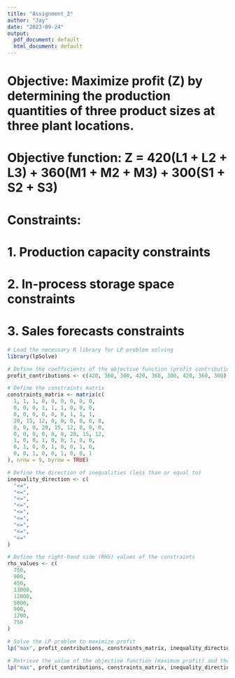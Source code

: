 ```yaml
---
title: "Assignment_2"
author: "Jay"
date: "2023-09-24"
output:
  pdf_document: default
  html_document: default
---
```


# Objective: Maximize profit (Z) by determining the production quantities of three product sizes at three plant locations.

# Objective function: Z = 420(L1 + L2 + L3) + 360(M1 + M2 + M3) + 300(S1 + S2 + S3)

# Constraints:
# 1. Production capacity constraints
# 2. In-process storage space constraints
# 3. Sales forecasts constraints

```r
# Load the necessary R library for LP problem solving
library(lpSolve)

# Define the coefficients of the objective function (profit contributions of each product size)
profit_contributions <- c(420, 360, 300, 420, 360, 300, 420, 360, 300)

# Define the constraints matrix
constraints_matrix <- matrix(c(
  1, 1, 1, 0, 0, 0, 0, 0, 0,
  0, 0, 0, 1, 1, 1, 0, 0, 0,
  0, 0, 0, 0, 0, 0, 1, 1, 1,
  20, 15, 12, 0, 0, 0, 0, 0, 0,
  0, 0, 0, 20, 15, 12, 0, 0, 0,
  0, 0, 0, 0, 0, 0, 20, 15, 12,
  1, 0, 0, 1, 0, 0, 1, 0, 0,
  0, 1, 0, 0, 1, 0, 0, 1, 0,
  0, 0, 1, 0, 0, 1, 0, 0, 1
), nrow = 9, byrow = TRUE)

# Define the direction of inequalities (less than or equal to)
inequality_direction <- c(
  "<=",
  "<=",
  "<=",
  "<=",
  "<=",
  "<=",
  "<=",
  "<=",
  "<="
)

# Define the right-hand side (RHS) values of the constraints
rhs_values <- c(
  750,
  900,
  450,
  13000,
  12000,
  5000,
  900,
  1200,
  750
)

# Solve the LP problem to maximize profit
lp("max", profit_contributions, constraints_matrix, inequality_direction, rhs_values)

# Retrieve the value of the objective function (maximum profit) and the values of the decision variables (production quantities)
lp("max", profit_contributions, constraints_matrix, inequality_direction, rhs_values)$solution


```